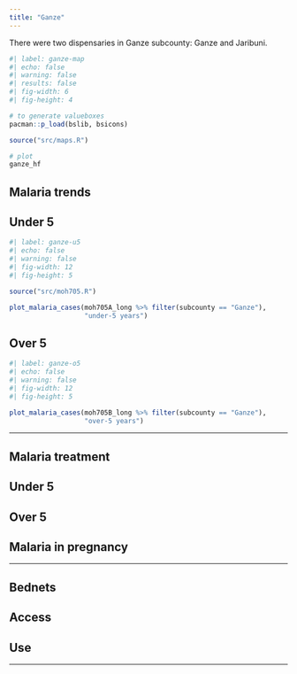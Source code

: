 ```yaml
---
title: "Ganze"
---
```


There were two dispensaries in Ganze subcounty: Ganze and Jaribuni.

```r
#| label: ganze-map
#| echo: false
#| warning: false
#| results: false
#| fig-width: 6
#| fig-height: 4

# to generate valueboxes
pacman::p_load(bslib, bsicons)

source("src/maps.R")

# plot
ganze_hf
```

## Malaria trends

::: panel-tabset
## Under 5

```r
#| label: ganze-u5
#| echo: false
#| warning: false
#| fig-width: 12
#| fig-height: 5

source("src/moh705.R")

plot_malaria_cases(moh705A_long %>% filter(subcounty == "Ganze"), 
                   "under-5 years")
```

## Over 5

```r
#| label: ganze-o5
#| echo: false
#| warning: false
#| fig-width: 12
#| fig-height: 5

plot_malaria_cases(moh705B_long %>% filter(subcounty == "Ganze"), 
                   "over-5 years")
```
:::

------------------------------------------------------------------------

## Malaria treatment

::: panel-tabset
## Under 5

## Over 5

## Malaria in pregnancy
:::

------------------------------------------------------------------------

## Bednets

::: panel-tabset
## Access

## Use
:::

------------------------------------------------------------------------
